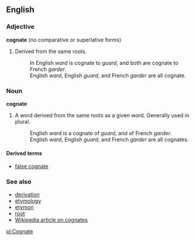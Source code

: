 ==English==

===Adjective===
'''cognate''' (no comparative or superlative forms)

# Derived from the same roots.
#: In English ''ward'' is cognate to ''guard'', and both are cognate to French ''garder''.
#: English ''ward'', English ''guard'', and French ''garder'' are all cognate.


===Noun===
'''cognate'''

# A word derived from the same roots as a given word.  Generally used in plural.
#: English ''ward'' is a cognate of ''guard'', and of French ''garder''.
#: English ''ward'', English ''guard'', and French ''garder'' are all cognates.

====Derived terms====
*[[false cognate]]

===See also===
*[[derivation]]
*[[etymology]]
*[[etymon]]
*[[root]]
*[[w:en:cognate|Wikipedia article on cognates]]

[[pl:Cognate]]